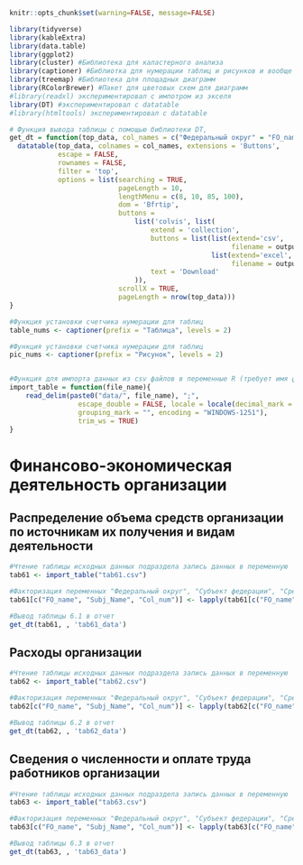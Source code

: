 ```r
knitr::opts_chunk$set(warning=FALSE, message=FALSE)
```


```r
library(tidyverse)
library(kableExtra)
library(data.table)
library(ggplot2)
library(cluster) #Библиотека для каластерного анализа
library(captioner) #Библиотка для нумерации таблиц и рисунков и вообще всего
library(treemap) #Библиотека для площадных диаграмм
library(RColorBrewer) #Пакет для цветовых схем для диаграмм
#library(readxl) экспериментировал с импотром из экселя
library(DT) #экспериментировал с datatable
#library(htmltools) экспериментировал с datatable
```

```r
# Функция вывода таблицы с помощью библиотеки DT, 
get_dt = function(top_data, col_names = c("Федеральный округ" = "FO_name", "Субъект федерации" = "Subj_Name", "Срез показателя" = "Col_num"), output_file_name) {
  datatable(top_data, colnames = col_names, extensions = 'Buttons',
            escape = FALSE,
            rownames = FALSE,
            filter = 'top',
            options = list(searching = TRUE,
                           pageLength = 10,
                           lengthMenu = c(8, 10, 85, 100),
                           dom = 'Bfrtip',
                           buttons = 
                               list('colvis', list(
                                   extend = 'collection',
                                   buttons = list(list(extend='csv',
                                                       filename = output_file_name),
                                                  list(extend='excel',
                                                       filename = output_file_name)),
                                   text = 'Download'
                               )),
                           scrollX = TRUE,
                           pageLength = nrow(top_data))) 
}

#Функция установки счетчика нумерации для таблиц
table_nums <- captioner(prefix = "Таблица", levels = 2)

#Функция установки счетчика нумерации для таблиц
pic_nums <- captioner(prefix = "Рисунок", levels = 2)


#Функция для импорта данных из csv файлов в переменные R (требует имя файла в кавычках и берет из каталока data рабочей директории проекта)
import_table = function(file_name){
    read_delim(paste0("data/", file_name), ";", 
                 escape_double = FALSE, locale = locale(decimal_mark = ",", 
                 grouping_mark = "", encoding = "WINDOWS-1251"), 
                 trim_ws = TRUE)
}
```


#  Финансово-экономическая деятельность организации {#economic-activity}

## Распределение объема средств организации по источникам их получения и видам деятельности {#source-of-income}

```r
#Чтение таблицы исходных данных подраздела запись данных в переменную
tab61 <- import_table("tab61.csv")

#Факторизация переменных "Федеральный округ", "Субъект федерации", "Срез"
tab61[c("FO_name", "Subj_Name", "Col_num")] <- lapply(tab61[c("FO_name", "Subj_Name", "Col_num")] , factor)

```



```r
#Вывод таблицы 6.1 в отчет
get_dt(tab61, , 'tab61_data')
```

## Расходы организации {#expenses}

```r
#Чтение таблицы исходных данных подраздела запись данных в переменную
tab62 <- import_table("tab62.csv")

#Факторизация переменных "Федеральный округ", "Субъект федерации", "Срез"
tab62[c("FO_name", "Subj_Name", "Col_num")] <- lapply(tab62[c("FO_name", "Subj_Name", "Col_num")] , factor)

```



```r
#Вывод таблицы 6.2 в отчет
get_dt(tab62, , 'tab62_data')
```

## Сведения о численности и оплате труда работников организации {#salary}

```r
#Чтение таблицы исходных данных подраздела запись данных в переменную
tab63 <- import_table("tab63.csv")

#Факторизация переменных "Федеральный округ", "Субъект федерации", "Срез"
tab63[c("FO_name", "Subj_Name", "Col_num")] <- lapply(tab63[c("FO_name", "Subj_Name", "Col_num")] , factor)

```



```r
#Вывод таблицы 6.3 в отчет
get_dt(tab63, , 'tab63_data')
```

